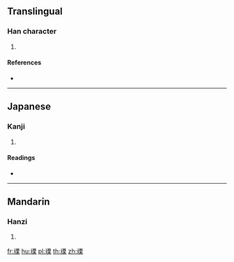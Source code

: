 ==Translingual==

===Han character===
{{Han char|rn=96|rad=玉|as=10|sn=14|four=11194|canj=MGMWD}}

# {{defn|Han|sort=玉10}}

====References====
* {{Han ref|kx=0739.140|dkj=21162|dj=1149.190|hdz=21130.120|uh=746E|ud=29806|bh=E2D4|bd=58068}}

----

==Japanese==

===Kanji===
{{ja-kanji|grade=|rs=玉10}}

# {{defn|lang=ja|sort=玉10}}

====Readings====
* {{ja-readings|on=[[りつ]] (ritsu), [[りち]] (richi)|kun=[[うつくしい]] (utsukushii)|nanori=}}

----

==Mandarin==

===Hanzi===
{{cmn-hanzi|pin=[[lì]] ([[li4]])|wg=li<sup>4</sup>}}

# {{defn|lang=cmn|sort=玉10}}

[[fr:瑮]]
[[hu:瑮]]
[[pl:瑮]]
[[th:瑮]]
[[zh:瑮]]